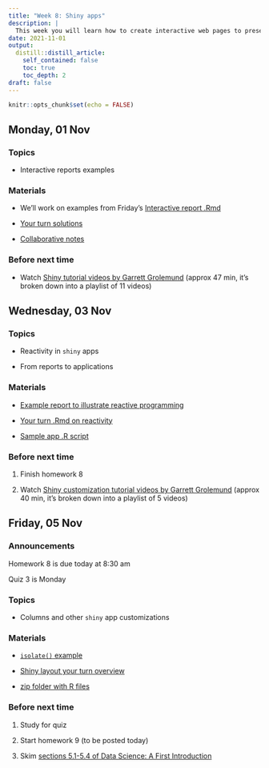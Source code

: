 ```yaml
---
title: "Week 8: Shiny apps"
description: |
  This week you will learn how to create interactive web pages to present your results to the world. These interactive web pages can be created using the shiny package, and only require you to know R—they write the javascript in the background!
date: 2021-11-01
output:
  distill::distill_article:
    self_contained: false
    toc: true
    toc_depth: 2
draft: false
---
```



```r
knitr::opts_chunk$set(echo = FALSE)
```


## Monday, 01 Nov

### Topics

- Interactive reports examples


### Materials

- We'll work on examples from Friday's [Interactive report .Rmd](https://stat220-fa21.github.io/class_materials/slides/17-shiny-reports.Rmd)

- [Your turn solutions](https://stat220-fa21.github.io/class_materials/activities/19-soln-shiny-reports.pdf)

- [Collaborative notes](https://docs.google.com/document/d/1EA7FySBYow-lrM1nQyP0Md1mvvlo27YHlv2s59MoiI8/edit?usp=sharing)


### Before next time

- Watch [Shiny tutorial videos by Garrett Grolemund](https://carleton.hosted.panopto.com/Panopto/Pages/Viewer.aspx?pid=0361538c-7dee-42e1-aeb8-add3002157a8) (approx 47 min, it's broken down into a playlist of 11 videos)


## Wednesday, 03 Nov


### Topics

- Reactivity in `shiny` apps

- From reports to applications


### Materials

- [Example report to illustrate reactive programming](https://stat220-fa21.github.io/class_materials/slides/19-shiny-reactivity.Rmd)

- [Your turn .Rmd on reactivity](https://stat220-fa21.github.io/class_materials/activities/20-shiny-reactivity-example.Rmd)

- [Sample app .R script](https://stat220-fa21.github.io/class_materials/slides/19-shiny01-penguins-app.R)

<!-- [Collaborative notes](https://docs.google.com/document/d/1EA7FySBYow-lrM1nQyP0Md1mvvlo27YHlv2s59MoiI8/edit?usp=sharing) -->


### Before next time

1. Finish homework 8

1. Watch [Shiny customization tutorial videos by Garrett Grolemund](https://carleton.hosted.panopto.com/Panopto/Pages/Viewer.aspx?pid=5d40d141-e8d9-48f0-b9b9-add600269cd8) (approx 40 min, it's broken down into a playlist of 5 videos)




## Friday, 05 Nov

### Announcements

Homework 8 is due today at 8:30 am

Quiz 3 is Monday



### Topics

- Columns and other `shiny` app customizations


### Materials

- [`isolate()` example](https://stat220-fa21.github.io/class_materials/slides/20-isolate-babynames.R)

- [Shiny layout your turn overview](shiny-layout.html)

- [zip folder with R files](https://stat220-fa21.github.io/class_materials/activities/21-shiny-penguins.zip)

<!-- [Collaborative notes](https://docs.google.com/document/d/1yeMQDYdLoIorweR5hDiue9IdlDrgmK1cu-YYYiglCkE/edit?usp=sharing) -->

### Before next time

1. Study for quiz

1. Start homework 9 (to be posted today)

1. Skim [sections 5.1-5.4 of Data Science: A First Introduction](https://ubc-dsci.github.io/introduction-to-datascience/classification.html#exploring-a-data-set)


